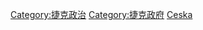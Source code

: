 {{Commonscat|International relations of the Czech Republic}}

[[Category:捷克政治|Category:捷克政治]]
[[Category:捷克政府|Category:捷克政府]]
[[Category:欧洲各国外交|Ceska]]